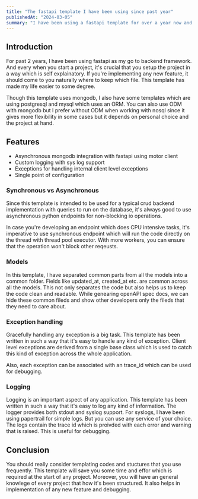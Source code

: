 ```yaml
---
title: "The fastapi template I have been using since past year"
publishedAt: "2024-03-05"
summary: "I have been using a fastapi template for over a year now and it's been my saviour every time I had to start any project at work or one of my personal project !"
---
```


## Introduction

For past 2 years, I have been using fastapi as my go to backend framework. And every when you start a project, it's crucial that you setup the project in a way
which is self explainatory. If you're implementing any new feature, it should come to you naturally where to keep which file. This template has made my life easier
to some degree.

Though this template uses mongodb, I also have some templates which are using postgresql and mysql which uses an ORM. You can also use ODM with mongodb but I prefer without ODM when working with
nosql since it gives more flexibility in some cases but it depends on personal choice and the project at hand.

## Features

- Asynchronous mongodb integration with fastapi using motor client
- Custom logging with sys log support
- Exceptions for handling internal client level exceptions
- Single point of configuration

### Synchronous vs Asynchronous

Since this template is intended to be used for a typical crud backend implementation with queries to run on the database, it's always good to use asynchronous python endpoints
for non-blocking io operations. 

In case you're developing an endpoint which does CPU intensive tasks, it's imperative to use synchronous endpoint which will run the code directly on 
the thread with thread pool executor. With more workers, you can ensure that the operation won't block other reqeusts.

### Models

In this template, I have separated common parts from all the models into a common folder. Fields like updated_at, created_at etc. are common across all the models. This not only separates the code
but also helps us to keep the code clean and readable. While genearing openAPI spec docs, we can hide these common fileds and show other developers only the fileds that they need to care about.

### Exception handling

Gracefully handling any exception is a big task. This template has been written in such a way that it's easy to handle any kind of exception. Client level exceptions are derived from a single base class which is used
to catch this kind of exception across the whole application.

Also, each exception can be associated with an trace_id which can be used for debugging.

### Logging 

Logging is an important aspect of any application. This template has been written in such a way that it's easy to log any kind of information. The logger provides both stdout and syslog support.
For syslogs, I have been using papertrail for simple logs. But you can use any service of your choice. The logs contain the trace id which is proivded with each error and warning that is raised. This is useful for debugging.

## Conclusion

You should really consider templating codes and stuctures that you use frequently. This template will save you some time and effor which is required at the start of any project. Moreover, 
you will have an general knowlege of every project that how it's been structured. It also helps in implementation of any new feature and debugging.